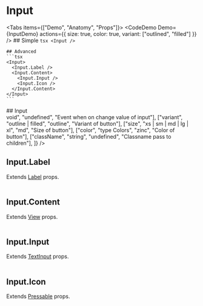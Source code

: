 

# Input

<Tabs items={["Demo", "Anatomy", "Props"]}>
  <Tab>
    <CodeDemo Demo={InputDemo} actions={{ size: true, color: true, variant: ["outlined", "filled"] }} />
  </Tab>
  <Tab>
    ## Simple
    ```tsx
    <Input />
    ```

    ## Advanced
    ```tsx
    <Input>
      <Input.Label />
      <Input.Content>
        <Input.Input />
        <Input.Icon />
      </Input.Content>
    </Input>
    ```

  </Tab>
  <Tab>
    ## Input
    <br />
   <Table props={[
    ["value", "string", "undefined", "Value of input"],
    ["onChangeValue", "(params: string) => void", "undefined", "Event when on change value of input"],
    ["variant", "outline | filled", "outline", "Variant of button"],
    ["size", "xs | sm | md | lg | xl", "md", "Size of button"],
    ["color", "type Colors", "zinc", "Color of button"],
    ["className", "string", "undefined", "Classname pass to children"],
   ]} />

   ## Input.Label
   Extends [Label](/ui/forms/label) props.
   <br />
   <Table props={[
    ["className", "string", "undefined", "Classname pass to children"],
   ]} />

   ## Input.Content
   Extends [View](https://reactnative.dev/docs/view) props.
   <br />
   <Table props={[
    ["className", "string", "undefined", "Classname pass to children"],
   ]} />

   ## Input.Input
   Extends [TextInput](https://reactnative.dev/docs/textinput) props.
   <br />
   <Table props={[
    ["className", "string", "undefined", "Classname pass to children"],
   ]} />

   ## Input.Icon
   Extends [Pressable](https://reactnative.dev/docs/pressable) props.
   <br />
   <Table props={[
    ["className", "string", "undefined", "Classname pass to children"],
   ]} />
  </Tab>
</Tabs>
